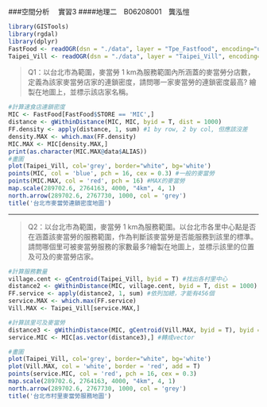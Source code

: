 ###空間分析　 實習3
####地理二　B06208001　龔泓愷

```r
library(GISTools)
library(rgdal)
library(dplyr)
FastFood <- readOGR(dsn = "./data", layer = "Tpe_Fastfood", encoding="utf8")
Taipei_Vill <- readOGR(dsn = "./data", layer = "Taipei_Vill", encoding="utf8")
```


> Q1：以台北市為範圍，麥當勞 1 km為服務範圍內所涵蓋的麥當勞分店數，定義為該家麥當勞店家的連鎖密度，請問哪一家麥當勞的連鎖密度最高? 繪製在地圖上，並標示該店家名稱。

```r
#計算速食店連鎖密度
MIC <- FastFood[FastFood$STORE == 'MIC',]
distance <- gWithinDistance(MIC, MIC, byid = T, dist = 1000)
FF.density <- apply(distance, 1, sum) #1 by row, 2 by col, 但應該沒差
density.MAX <- which.max(FF.density)
MIC.MAX <- MIC[density.MAX,]
print(as.character(MIC.MAX@data$ALIAS))
#畫圖
plot(Taipei_Vill, col='grey', border="white", bg='white')
points(MIC, col = 'blue', pch = 16, cex = 0.3) #一般的麥當勞
points(MIC.MAX, col = 'red', pch = 16) #MAX的麥當勞
map.scale(289702.6, 2764163, 4000, "4km", 4, 1) 
north.arrow(289702.6, 2767730, 1000, col = 'grey')
title('台北市麥當勞連鎖密度地圖')
```

***

> Q2：以台北市為範圍，麥當勞 1 km為服務範圍。以台北市各里中心點是否在涵蓋該麥當勞的服務範圍，作為判斷該麥當勞是否能服務到該里的標準。請問哪個里可被麥當勞服務的家數最多?繪製在地圖上，並標示該里的位置及可及的麥當勞店家。

```r
#計算服務數量
village.cent <- gCentroid(Taipei_Vill, byid = T) #找出各村里中心
distance2 <- gWithinDistance(MIC, village.cent, byid = T, dist = 1000)
FF.service <- apply(distance2, 1, sum) #依列加總，才能有456個
service.MAX <- which.max(FF.service)
Vill.MAX <- Taipei_Vill[service.MAX,]

#計算該里可及麥當勞
distance3 <- gWithinDistance(MIC, gCentroid(Vill.MAX, byid = T), byid = T, dist = 1000) #行列沒差，反正都能轉成vector
service.MIC <- MIC[as.vector(distance3),] #轉成vector

#畫圖
plot(Taipei_Vill, col='grey', border="white", bg='white')
plot(Vill.MAX, col = 'white', border = 'red', add = T)
points(service.MIC, col = 'red', pch = 16, cex = 0.3)
map.scale(289702.6, 2764163, 4000, "4km", 4, 1) 
north.arrow(289702.6, 2767730, 1000, col = 'grey')
title('台北市村里麥當勞服務地圖')
```

